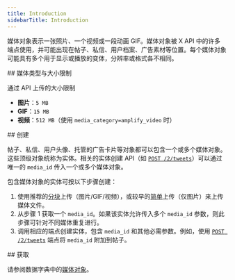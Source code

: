 ```yaml
---
title: Introduction
sidebarTitle: Introduction
---
```


媒体对象表示一张照片、一个视频或一段动画 GIF。媒体对象被 X API 中的许多端点使用，并可能出现在帖子、私信、用户档案、广告素材等位置。每个媒体对象可能具有多个用于显示或播放的变体，分辨率或格式各不相同。

<div id="media-types-size-restrictions">
  ## 媒体类型与大小限制
</div>

通过 API 上传的大小限制

- **图片**：`5 MB`
- **GIF**：`15 MB`
- **视频**：`512 MB`（使用 `media_category=amplify_video` 时）

<div id="creation">
  ## 创建
</div>

帖子、私信、用户头像、托管的广告卡片等对象都可以包含一个或多个媒体对象。这些顶级对象统称为实体。相关的实体创建 API（如 [`POST /2/tweets`](/zh/x-api/posts/creation-of-a-post)）可以通过唯一的 `media_id` 传入一个或多个媒体对象。

包含媒体对象的实体可按以下步骤创建：

1. 使用推荐的[分块](/zh/x-api-/media/quickstart/media-upload-chunked)上传（图片/GIF/视频），或较早的[简单](/zh/x-api/media-upload/media-upload)上传（仅图片）来上传媒体文件。
2. 从步骤 1 获取一个 `media_id`。如果该实体允许传入多个 `media_id` 参数，则此步骤可针对不同媒体重复进行。
3. 调用相应的端点创建实体，包含 `media_id` 和其他必需参数。例如，使用 [`POST /2/tweets`](/zh/x-api/posts/creation-of-a-post) 端点将 `media_id` 附加到帖子。

<div id="retrieving">
  ## 获取
</div>

请参阅数据字典中的[媒体对象](/zh/x-api/fundamentals/data-dictionary#media)。